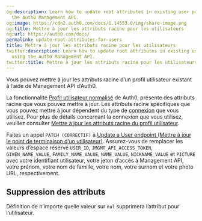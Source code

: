 ```yaml
---
og:description: Learn how to update root attributes in existing user profiles using
  the Auth0 Management API.
og:image: https://cdn2.auth0.com/docs/1.14553.0/img/share-image.png
og:title: Mettre à jour les attributs racine pour les utilisateurs
og:url: https://auth0.com/docs/
permalink: update-root-attributes-for-users
title: Mettre à jour les attributs racine pour les utilisateurs
twitter:description: Learn how to update root attributes in existing user profiles
  using the Auth0 Management API.
twitter:title: Mettre à jour les attributs racine pour les utilisateurs
---
```


Vous pouvez mettre à jour les attributs racine d’un profil utilisateur existant à l’aide de Management API d’Auth0.

La fonctionnalité [Profil utilisateur normalisé](/users/user-profiles/user-profile-structure) de Auth0, présente des attributs racine que vous pouvez mettre à jour. Les attributs racine spécifiques que vous pouvez mettre à jour dépendent du type de [connexion](/identityproviders) que vous utilisez. Pour plus de détails concernant la connexion que vous utilisez, veuillez consulter [Mettre à jour les attributs racine du profil utilisateur](/users/user-profiles/root-attributes/update-root-attributes-for-users).

Faites un appel `PATCH (CORRECTIF)` à [Update a User endpoint (Mettre à jour le point de terminaison d’un utilisateur)](https://auth0.com/docs/api/management/v2/users/patch-users-by-id). Assurez-vous de remplacer les valeurs d’espace réservé `USER_ID`, `JMGMT_API_ACCESS_TOKEN`, `GIVEN_NAME_VALUE`, `FAMILY_NAME_VALUE`, `NAME_VALUE`, `NICKNAME_VALUE` et `PICTURE` avec votre identifiant utilisateur, votre jeton d’accès à Management API, votre prénom, votre nom de famille, votre nom, votre surnom et votre photo URL, respectivement.





## Suppression des attributs

Définition de n’importe quelle valeur sur `nul` supprimera l’attribut pour l’utilisateur.